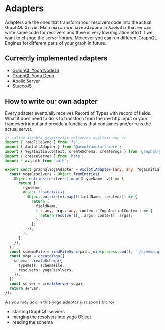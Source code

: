# Adapters

Adapters are the ones that transform your resolvers code into the actual GraphQL
Server. Main reason we have adapters in Axolotl is that we can write same code
for resolvers and there is very low migration effort if we want to change the
server library. Moreover you can run different GraphQL Engines for different
parts of your graph in future.

## Currently implemented adapters

- [GraphQL Yoga NodeJS](/adapters/graphql-yoga)
- [GraphQL Yoga Deno](/adapters/deno-yoga)
- [Apollo Server](/adapters/apollo-server)
- [StuccoJS](/adapters/stucco)


## How to write our own adapter

Every adapter eventually receives Record of Types with record of fields. What it
does need to do is to transform from the raw http input or your framework input
and provide a functions that consumes and/or runs the actual server.


```ts
/* eslint-disable @typescript-eslint/no-explicit-any */
import { readFileSync } from 'fs';
import { AxolotlAdapter } from '@aexol/axolotl-core';
import { YogaInitialContext, createSchema, createYoga } from 'graphql-yoga';
import { createServer } from 'http';
import * as path from 'path';

export const graphqlYogaAdapter = AxolotlAdapter<[any, any, YogaInitialContext]>()((resolvers) => {
  const yogaResolvers = Object.fromEntries(
    Object.entries(resolvers).map(([typeName, v]) => {
      return [
        typeName,
        Object.fromEntries(
          Object.entries(v).map(([fieldName, resolver]) => {
            return [
              fieldName,
              (_: any, args: any, context: YogaInitialContext) => {
                return resolver([_, args, context], args);
              },
            ];
          }),
        ),
      ];
    }),
  );
  const schemaFile = readFileSync(path.join(process.cwd(), './schema.graphql'), 'utf-8');
  const yoga = createYoga({
    schema: createSchema({
      typeDefs: schemaFile,
      resolvers: yogaResolvers,
    }),
  });
  const server = createServer(yoga);
  return server;
});

```

As you may see in this yoga adapter is responsible for:
- starting GraphQL serviers
- merging the resolvers into yoga Object
- reading the schema
